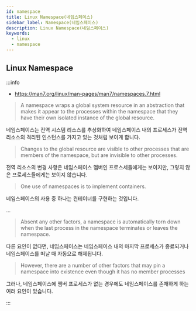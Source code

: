 ```yaml
---
id: namespace
title: Linux Namespace(네임스페이스)
sidebar_label: Namespace(네임스페이스)
description: Linux Namespace(네임스페이스)
keywords:
  - linux
  - namespace
---
```


## Linux Namespace

:::info

- https://man7.org/linux/man-pages/man7/namespaces.7.html

> A namespace wraps a global system resource in an abstraction that makes it appear to the processes within the namespace that they have their own isolated instance of the global resource.

네임스페이스는 전역 시스템 리소스를 추상화하여 네임스페이스 내의 프로세스가 전역 리소스의 격리된 인스턴스를 가지고 있는 것처럼 보이게 합니다.

> Changes to the global resource are visible to other processes that are members of the namespace, but are invisible to other processes.

전역 리소스의 변경 사항은 네임스페이스 멤버인 프로스세들에게는 보이지만, 그렇지 않은 프로세스들에게는 보이지 않습니다.

> One use of namespaces is to implement containers.

네임스페이스의 사용 중 하나는 컨테이너를 구현하는 것입니다.

...

> Absent any other factors, a namespace is automatically torn down when the last process in the namespace terminates or leaves the namespace.

다른 요인이 없다면, 네임스페이스는 네임스페이스 내의 마지막 프로세스가 종료되거나 네임스페이스를 떠날 때 자동으로 해제됩니다.

> However, there are a number of other factors that may pin a namespace into existence even though it has no member processes

그러나, 네임스페이스에 멤버 프로세스가 없는 경우에도 네임스페이스를 존재하게 하는 여러 요인이 있습니다.

:::
